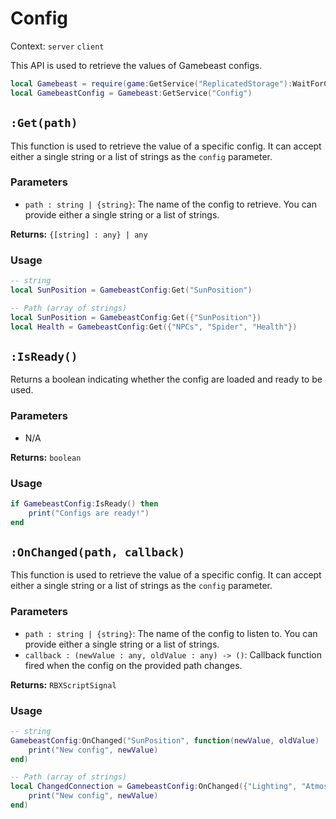 # Config
Context:
`server` `client`

This API is used to retrieve the values of Gamebeast configs.

```lua
local Gamebeast = require(game:GetService("ReplicatedStorage"):WaitForChild("Gamebeast"))
local GamebeastConfig = Gamebeast:GetService("Config")
```

## `:Get(path)`
This function is used to retrieve the value of a specific config. It can accept either a single string or a list of strings as the `config` parameter. 

### Parameters

- `path : string | {string}`: The name of the config to retrieve. You can provide either a single string or a list of strings.

**Returns:** `{[string] : any} | any`

### Usage
```lua
-- string
local SunPosition = GamebeastConfig:Get("SunPosition")

-- Path (array of strings)
local SunPosition = GamebeastConfig:Get({"SunPosition"})
local Health = GamebeastConfig:Get({"NPCs", "Spider", "Health"})
```

## `:IsReady()`
Returns a boolean indicating whether the config are loaded and ready to be used.

### Parameters

- N/A

**Returns:** `boolean`

### Usage
```lua
if GamebeastConfig:IsReady() then
    print("Configs are ready!")
end
```


## `:OnChanged(path, callback)`
This function is used to retrieve the value of a specific config. It can accept either a single string or a list of strings as the `config` parameter. 

### Parameters

- `path : string | {string}`: The name of the config to listen to. You can provide either a single string or a list of strings.
- `callback : (newValue : any, oldValue : any) -> ()`: Callback function fired when the config on the provided path changes.

**Returns:** `RBXScriptSignal`

### Usage
```lua
-- string
GamebeastConfig:OnChanged("SunPosition", function(newValue, oldValue)
    print("New config", newValue)
end)

-- Path (array of strings)
local ChangedConnection = GamebeastConfig:OnChanged({"Lighting", "Atmosphere"}, function(newValue, oldValue)
    print("New config", newValue)
end)
```

